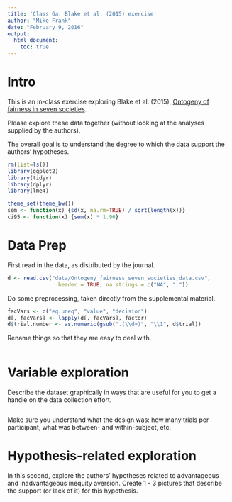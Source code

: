 ```yaml
---
title: 'Class 6a: Blake et al. (2015) exercise'
author: "Mike Frank"
date: "February 9, 2016"
output: 
  html_document:
    toc: true
---
```


# Intro

This is an in-class exercise exploring Blake et al. (2015), [Ontogeny of fairness in seven societies](http://www.nature.com/nature/journal/v528/n7581/full/nature15703.html).

Please explore these data together (without looking at the analyses supplied by the authors). 

The overall goal is to understand the degree to which the data support the authors' hypotheses. 

```r
rm(list=ls())
library(ggplot2)
library(tidyr)
library(dplyr)
library(lme4)

theme_set(theme_bw())
sem <- function(x) {sd(x, na.rm=TRUE) / sqrt(length(x))}
ci95 <- function(x) {sem(x) * 1.96}
```

# Data Prep

First read in the data, as distributed by the journal. 

```r
d <- read.csv("data/Ontogeny_fairness_seven_societies_data.csv", 
                header = TRUE, na.strings = c("NA", "."))
```

Do some preprocessing, taken directly from the supplemental material. 

```r
facVars <- c("eq.uneq", "value", "decision")
d[, facVars] <- lapply(d[, facVars], factor)
d$trial.number <- as.numeric(gsub(".(\\d+)", "\\1", d$trial))
```

Rename things so that they are easy to deal with. 

```r
```

# Variable exploration

Describe the dataset graphically in ways that are useful for you to get a handle on the data collection effort. 

```r
```

Make sure you understand what the design was: how many trials per participant, what was between- and within-subject, etc. 

# Hypothesis-related exploration

In this second, explore the authors' hypotheses related to advantageous and inadvantageous inequity aversion. Create 1 - 3 pictures that describe the support (or lack of it) for this hypothesis. 

```r
```


```r
```

